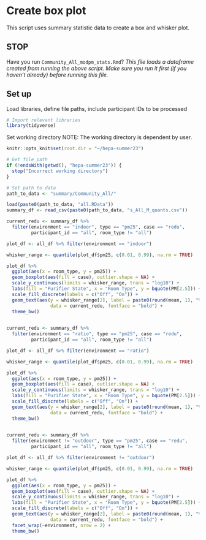 # Create box plot
This script uses summary statistic data to create a box and whisker plot.

## STOP
Have you run `Community_All_modpm_stats.Rmd`?
*This file loads a dataframe created from running the above script. Make sure you run it first (if you haven't already) before running this file.*

## Set up
Load libraries, define file paths, include participant IDs to be processed
```r
# Import relevant libraries
library(tidyverse)
```

Set working directory
NOTE: The working directory is dependent by user. 
```r
knitr::opts_knit$set(root.dir = "~/hepa-summer23")
```

```r
# Get file path
if (!endsWith(getwd(), "hepa-summer23")) {
  stop("Incorrect working directory")
}
```

```r
# Set path to data
path_to_data <- "summary/Community_All/"
```

```r
load(paste0(path_to_data, "all.RData"))
summary_df <- read_csv(paste0(path_to_data, "s_All_M_quants.csv"))
```


```r
current_redu <- summary_df %>% 
  filter(environment == "indoor", type == "pm25", case == "redu", 
         participant_id == "all", room_type != "all")

plot_df <- all_df %>% filter(environment == "indoor")

whisker_range <- quantile(plot_df$pm25, c(0.01, 0.99), na.rm = TRUE)

plot_df %>%
  ggplot(aes(x = room_type, y = pm25)) +
  geom_boxplot(aes(fill = case), outlier.shape = NA) +
  scale_y_continuous(limits = whisker_range, trans = "log10") +
  labs(fill = "Purifier State", x = "Room Type", y = bquote(PM[2.5])) +
  scale_fill_discrete(labels = c("Off", "On")) +
  geom_text(aes(y = whisker_range[2], label = paste0(round(mean, 1), "%")), 
                data = current_redu, fontface = "bold") +
  theme_bw()
  
```

```r
current_redu <- summary_df %>% 
  filter(environment == "ratio", type == "pm25", case == "redu", 
         participant_id == "all", room_type != "all")

plot_df <- all_df %>% filter(environment == "ratio")

whisker_range <- quantile(plot_df$pm25, c(0.01, 0.99), na.rm = TRUE)

plot_df %>% 
  ggplot(aes(x = room_type, y = pm25)) +
  geom_boxplot(aes(fill = case), outlier.shape = NA) +
  scale_y_continuous(limits = whisker_range, trans = "log10") +
  labs(fill = "Purifier State", x = "Room Type", y = bquote(PM[2.5])) +
  scale_fill_discrete(labels = c("Off", "On")) +
  geom_text(aes(y = whisker_range[2], label = paste0(round(mean, 1), "%")), 
                data = current_redu, fontface = "bold") +
  theme_bw()
  
```

```r
current_redu <- summary_df %>% 
  filter(environment != "outdoor", type == "pm25", case == "redu", 
         participant_id == "all", room_type != "all")

plot_df <- all_df %>% filter(environment != "outdoor")

whisker_range <- quantile(plot_df$pm25, c(0.01, 0.99), na.rm = TRUE)

plot_df %>%
  ggplot(aes(x = room_type, y = pm25)) +
  geom_boxplot(aes(fill = case), outlier.shape = NA) +
  scale_y_continuous(limits = whisker_range, trans = "log10") +
  labs(fill = "Purifier State", x = "Room Type", y = bquote(PM[2.5])) +
  scale_fill_discrete(labels = c("Off", "On")) +
  geom_text(aes(y = whisker_range[2], label = paste0(round(mean, 1), "%")), 
                data = current_redu, fontface = "bold") +
  facet_wrap(~environment, nrow = 2) +
  theme_bw()
```